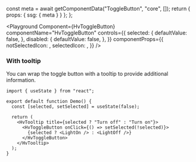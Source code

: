 

  const meta = await getComponentData("ToggleButton", "core", []);
  return { props: { ssg: { meta } } };
};

<Description />

<Page>

<Playground
  Component={HvToggleButton}
  componentName="HvToggleButton"
  controls={{
    selected: {
      defaultValue: false,
    },
    disabled: {
      defaultValue: false,
    },
  }}
  componentProps={{
    notSelectedIcon: <Favorite />,
    selectedIcon: <FavoriteSelected />,
  }}
/>

### With tooltip

You can wrap the toggle button with a tooltip to provide additional information.

```tsx live
import { useState } from "react";

export default function Demo() {
  const [selected, setSelected] = useState(false);

  return (
    <HvTooltip title={selected ? "Turn off" : "Turn on"}>
      <HvToggleButton onClick={() => setSelected(!selected)}>
        {selected ? <LightOn /> : <LightOff />}
      </HvToggleButton>
    </HvTooltip>
  );
}
```

</Page>
